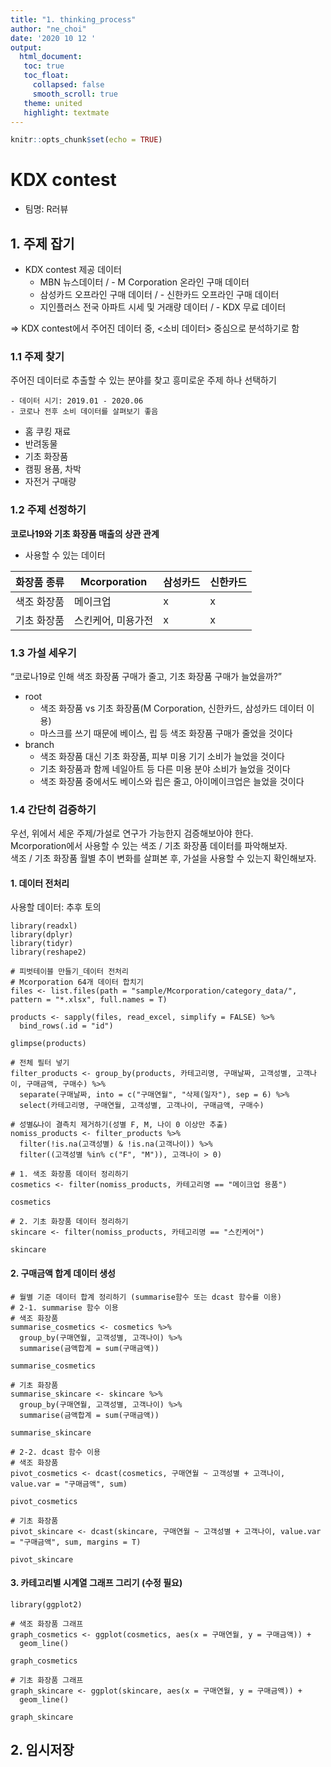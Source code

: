 ```yaml
---
title: "1. thinking_process"
author: "ne_choi"
date: '2020 10 12 '
output:
  html_document:
   toc: true
   toc_float:
     collapsed: false
     smooth_scroll: true
   theme: united
   highlight: textmate
---
```


```r
knitr::opts_chunk$set(echo = TRUE)
```

# KDX contest
- 팀명: R러뷰

## 1. 주제 잡기
- KDX contest 제공 데이터
  - MBN 뉴스데이터 / - M Corporation 온라인 구매 데이터  
  - 삼성카드 오프라인 구매 데이터 / - 신한카드 오프라인 구매 데이터  
  - 지인플러스 전국 아파트 시세 및 거래량 데이터 / - KDX 무료 데이터  

=> KDX contest에서 주어진 데이터 중, <소비 데이터> 중심으로 분석하기로 함  
  

### 1.1 주제 찾기  
주어진 데이터로 추출할 수 있는 분야를 찾고 흥미로운 주제 하나 선택하기  
```
- 데이터 시기: 2019.01 - 2020.06
- 코로나 전후 소비 데이터를 살펴보기 좋음
```

- 홈 쿠킹 재료
- 반려동물
- 기초 화장품
- 캠핑 용품, 차박
- 자전거 구매량


### 1.2 주제 선정하기 
**코로나19와 기초 화장품 매출의 상관 관계**

- 사용할 수 있는 데이터  

화장품 종류 |     Mcorporation   | 삼성카드 | 신한카드
------------|--------------------|----------|---------
색조 화장품 |      메이크업      |    x     |    x
기초 화장품 | 스킨케어, 미용가전 |    x     |    x


### 1.3 가설 세우기 
"코로나19로 인해 색조 화장품 구매가 줄고, 기초 화장품 구매가 늘었을까?"  

- root  
  - 색조 화장품 vs 기초 화장품(M Corporation, 신한카드, 삼성카드 데이터 이용)
  - 마스크를 쓰기 때문에 베이스, 립 등 색조 화장품 구매가 줄었을 것이다

- branch
  - 색조 화장품 대신 기초 화장품, 피부 미용 기기 소비가 늘었을 것이다
  - 기초 화장품과 함께 네일아트 등 다른 미용 분야 소비가 늘었을 것이다
  - 색조 화장품 중에서도 베이스와 립은 줄고, 아이메이크업은 늘었을 것이다  
  

### 1.4 간단히 검증하기
우선, 위에서 세운 주제/가설로 연구가 가능한지 검증해보아야 한다.  
Mcorporation에서 사용할 수 있는 색조 / 기초 화장품 데이터를 파악해보자.  
색조 / 기초 화장품 월별 추이 변화를 살펴본 후, 가설을 사용할 수 있는지 확인해보자.  

#### 1. 데이터 전처리
사용할 데이터: 추후 토의

```
library(readxl)
library(dplyr)
library(tidyr)
library(reshape2)

# 피벗테이블 만들기_데이터 전처리
# Mcorporation 64개 데이터 합치기
files <- list.files(path = "sample/Mcorporation/category_data/", pattern = "*.xlsx", full.names = T)

products <- sapply(files, read_excel, simplify = FALSE) %>% 
  bind_rows(.id = "id") 

glimpse(products)

# 전체 필터 넣기
filter_products <- group_by(products, 카테고리명, 구매날짜, 고객성별, 고객나이, 구매금액, 구매수) %>%
  separate(구매날짜, into = c("구매연월", "삭제(일자"), sep = 6) %>%
  select(카테고리명, 구매연월, 고객성별, 고객나이, 구매금액, 구매수)

# 성별&나이 결측치 제거하기(성별 F, M, 나이 0 이상만 추출)
nomiss_products <- filter_products %>%
  filter(!is.na(고객성별) & !is.na(고객나이)) %>%
  filter((고객성별 %in% c("F", "M")), 고객나이 > 0)

# 1. 색조 화장품 데이터 정리하기
cosmetics <- filter(nomiss_products, 카테고리명 == "메이크업 용품")

cosmetics

# 2. 기초 화장품 데이터 정리하기
skincare <- filter(nomiss_products, 카테고리명 == "스킨케어")

skincare
```

#### 2. 구매금액 합계 데이터 생성
```
# 월별 기준 데이터 합계 정리하기 (summarise함수 또는 dcast 함수를 이용)
# 2-1. summarise 함수 이용
# 색조 화장품
summarise_cosmetics <- cosmetics %>%
  group_by(구매연월, 고객성별, 고객나이) %>%
  summarise(금액합계 = sum(구매금액))

summarise_cosmetics

# 기초 화장품
summarise_skincare <- skincare %>%
  group_by(구매연월, 고객성별, 고객나이) %>%
  summarise(금액합계 = sum(구매금액))

summarise_skincare

# 2-2. dcast 함수 이용
# 색조 화장품
pivot_cosmetics <- dcast(cosmetics, 구매연월 ~ 고객성별 + 고객나이, value.var = "구매금액", sum)

pivot_cosmetics

# 기초 화장품
pivot_skincare <- dcast(skincare, 구매연월 ~ 고객성별 + 고객나이, value.var = "구매금액", sum, margins = T)

pivot_skincare
```


#### 3. 카테고리별 시계열 그래프 그리기 (수정 필요)
```
library(ggplot2)

# 색조 화장품 그래프
graph_cosmetics <- ggplot(cosmetics, aes(x = 구매연월, y = 구매금액)) +
  geom_line()

graph_cosmetics

# 기초 화장품 그래프
graph_skincare <- ggplot(skincare, aes(x = 구매연월, y = 구매금액)) +
  geom_line()
  
graph_skincare
```


## 2. 임시저장